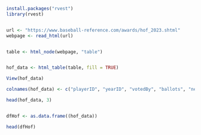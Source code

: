 ```r
install.packages("rvest")
library(rvest)


url <- "https://www.baseball-reference.com/awards/hof_2023.shtml"
webpage <- read_html(url)



```
```r
table <- html_node(webpage, "table")


hof_data <- html_table(table, fill = TRUE)

View(hof_data)
```


```r
colnames(hof_data) <- c("playerID", "yearID", "votedBy", "ballots", "needed", "votes", "inducted", "category", "needed_note")

head(hof_data, 3)



```
```r
dfHof <- as.data.frame((hof_data))

head(dfHof)
```

